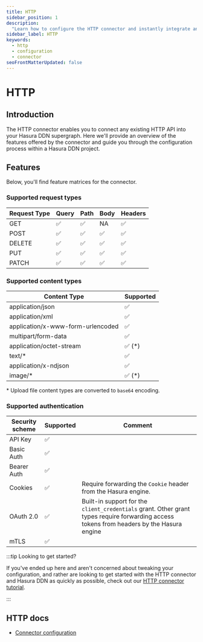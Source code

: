 ```yaml
---
title: HTTP
sidebar_position: 1
description:
  "Learn how to configure the HTTP connector and instantly integrate any existing endpoints in your supergraph."
sidebar_label: HTTP
keywords:
  - http
  - configuration
  - connector
seoFrontMatterUpdated: false
---
```


# HTTP

## Introduction

The HTTP connector enables you to connect any existing HTTP API into your Hasura DDN supergraph. Here we'll provide an
overview of the features offered by the connector and guide you through the configuration process within a Hasura DDN
project.

## Features

Below, you'll find feature matrices for the connector.

### Supported request types

| Request Type | Query | Path | Body | Headers |
| ------------ | ----- | ---- | ---- | ------- |
| GET          | ✅    | ✅   | NA   | ✅      |
| POST         | ✅    | ✅   | ✅   | ✅      |
| DELETE       | ✅    | ✅   | ✅   | ✅      |
| PUT          | ✅    | ✅   | ✅   | ✅      |
| PATCH        | ✅    | ✅   | ✅   | ✅      |

### Supported content types

| Content Type                      | Supported |
| --------------------------------- | --------- |
| application/json                  | ✅        |
| application/xml                   | ✅        |
| application/x-www-form-urlencoded | ✅        |
| multipart/form-data               | ✅        |
| application/octet-stream          | ✅ (\*)   |
| text/\*                           | ✅        |
| application/x-ndjson              | ✅        |
| image/\*                          | ✅ (\*)   |

\* Upload file content types are converted to `base64` encoding.

### Supported authentication

| Security scheme | Supported | Comment                                                                                                                                   |
| --------------- | --------- | ----------------------------------------------------------------------------------------------------------------------------------------- |
| API Key         | ✅        |                                                                                                                                           |
| Basic Auth      | ✅        |                                                                                                                                           |
| Bearer Auth     | ✅        |                                                                                                                                           |
| Cookies         | ✅        | Require forwarding the `Cookie` header from the Hasura engine.                                                                            |
| OAuth 2.0       | ✅        | Built-in support for the `client_credentials` grant. Other grant types require forwarding access tokens from headers by the Hasura engine |
| mTLS            | ✅        |                                                                                                                                           |

:::tip Looking to get started?

If you've ended up here and aren't concerned about tweaking your configuration, and rather are looking to get started
with the HTTP connector and Hasura DDN as quickly as possible, check out our
[HTTP connector tutorial](/how-to-build-with-ddn/with-http.mdx).

:::

## HTTP docs

- [Connector configuration](/reference/connectors/http/configuration.mdx)
